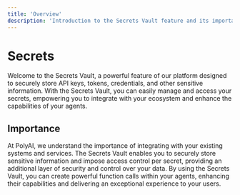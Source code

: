 ```yaml
---
title: 'Overview'
description: 'Introduction to the Secrets Vault feature and its importance.'
---
```


# Secrets

Welcome to the Secrets Vault, a powerful feature of our platform designed to securely store API keys, tokens, credentials, and other sensitive information. With the Secrets Vault, you can easily manage and access your secrets, empowering you to integrate with your ecosystem and enhance the capabilities of your agents.

## Importance

At PolyAI, we understand the importance of integrating with your existing systems and services. The Secrets Vault enables you to securely store sensitive information and impose access control per secret, providing an additional layer of security and control over your data. By using the Secrets Vault, you can create powerful function calls within your agents, enhancing their capabilities and delivering an exceptional experience to your users.



